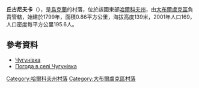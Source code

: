 {{coord|50|10|57|N|37|36|34|E|scale:100000_region:UA|display=title}}

'''丘古尼夫卡'''（{{lang-uk|Чугунівка}}），是[[烏克蘭|烏克蘭]]的村落，位於該國東部[[哈爾科夫州|哈爾科夫州]]，由[[大布爾盧克區|大布爾盧克區]]負責管轄，始建於1799年，面積0.86平方公里，海拔高度139米，2001年人口169，人口密度每平方公里195.6人。

==參考資料==
*[http://w1.c1.rada.gov.ua/pls/z7502/A005?rdat1=22.08.2011&rf7571=32679 Чугунівка]{{dead link|date=2017年11月 |bot=InternetArchiveBot |fix-attempted=yes }}
* [http://weather.in.ua/ua/har'kovskaja/28569 Погода в селі Чугунівка]{{Wayback|url=http://weather.in.ua/ua/har'kovskaja/28569 |date=20160323035224 }}

{{DEFAULTSORT:Чугунівка}}
[[Category:哈爾科夫州村落|Category:哈爾科夫州村落]]
[[Category:大布爾盧克區村落|Category:大布爾盧克區村落]]


{{Kharkiv-geo-stub}}